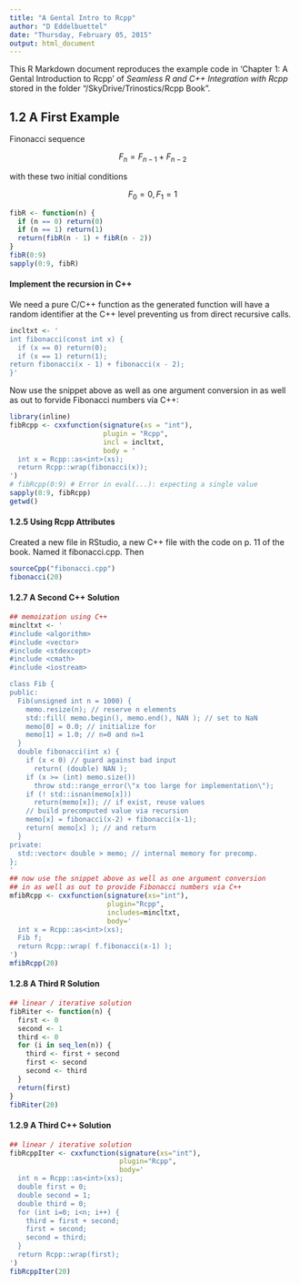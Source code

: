 ```yaml
---
title: "A Gental Intro to Rcpp"
author: "D Eddelbuettel"
date: "Thursday, February 05, 2015"
output: html_document
---
```


This R Markdown document reproduces the example code in 
'Chapter 1: A Gental Introduction to Rcpp' of
*Seamless R and C++ Integration with Rcpp*
stored in the folder
"/SkyDrive/Trinostics/Rcpp Book".

## 1.2 A First Example

Finonacci sequence 

$$ 
F_n = F_{n-1} + F_{n-2} 
$$

with these two initial conditions

$$ 
F_0 = 0, F_1 = 1 
$$

```r
fibR <- function(n) {
  if (n == 0) return(0)
  if (n == 1) return(1)
  return(fibR(n - 1) + fibR(n - 2))
}
fibR(0:9)
sapply(0:9, fibR)
```

#### Implement the recursion in C++

We need a pure C/C++ function as the generated function 
will have a random identifier at the C++ level 
preventing us from direct recursive calls.

```r
incltxt <- '
int fibonacci(const int x) {
  if (x == 0) return(0);
  if (x == 1) return(1);
return fibonacci(x - 1) + fibonacci(x - 2);
}'
```

Now use the snippet above as well as one argument conversion
in as well as out to forvide Fibonacci numbers via C++:

```r
library(inline)
fibRcpp <- cxxfunction(signature(xs = "int"),
                       plugin = "Rcpp",
                       incl = incltxt,
                       body = '
  int x = Rcpp::as<int>(xs);
  return Rcpp::wrap(fibonacci(x));
')
# fibRcpp(0:9) # Error in eval(...): expecting a single value
sapply(0:9, fibRcpp)
getwd()
```

#### 1.2.5 Using Rcpp Attributes

Created a new file in RStudio, a new C++ file with the code on p. 11
of the book. 
Named it fibonacci.cpp.
Then

```r
sourceCpp("fibonacci.cpp")
fibonacci(20)
```

#### 1.2.7 A Second C++ Solution

```r
## memoization using C++
mincltxt <- '
#include <algorithm>
#include <vector>
#include <stdexcept>
#include <cmath>
#include <iostream>

class Fib {
public:
  Fib(unsigned int n = 1000) {
    memo.resize(n); // reserve n elements
    std::fill( memo.begin(), memo.end(), NAN ); // set to NaN
    memo[0] = 0.0; // initialize for
    memo[1] = 1.0; // n=0 and n=1
  }
  double fibonacci(int x) {
    if (x < 0) // guard against bad input
      return( (double) NAN );
    if (x >= (int) memo.size())
      throw std::range_error(\"x too large for implementation\");
    if (! std::isnan(memo[x]))
      return(memo[x]); // if exist, reuse values
    // build precomputed value via recursion
    memo[x] = fibonacci(x-2) + fibonacci(x-1);
    return( memo[x] ); // and return
  }
private:
  std::vector< double > memo; // internal memory for precomp.
};
'
## now use the snippet above as well as one argument conversion
## in as well as out to provide Fibonacci numbers via C++
mfibRcpp <- cxxfunction(signature(xs="int"),
                        plugin="Rcpp",
                        includes=mincltxt,
                        body='
  int x = Rcpp::as<int>(xs);
  Fib f;
  return Rcpp::wrap( f.fibonacci(x-1) );
')
mfibRcpp(20)
```

#### 1.2.8 A Third R Solution

```r
## linear / iterative solution
fibRiter <- function(n) {
  first <- 0
  second <- 1
  third <- 0
  for (i in seq_len(n)) {
    third <- first + second
    first <- second
    second <- third
  }
  return(first)
}
fibRiter(20)
```

#### 1.2.9 A Third C++ Solution

```r
## linear / iterative solution
fibRcppIter <- cxxfunction(signature(xs="int"),
                           plugin="Rcpp",
                           body='
  int n = Rcpp::as<int>(xs);
  double first = 0;
  double second = 1;
  double third = 0;
  for (int i=0; i<n; i++) {
    third = first + second;
    first = second;
    second = third;
  }
  return Rcpp::wrap(first);
')
fibRcppIter(20)
```

